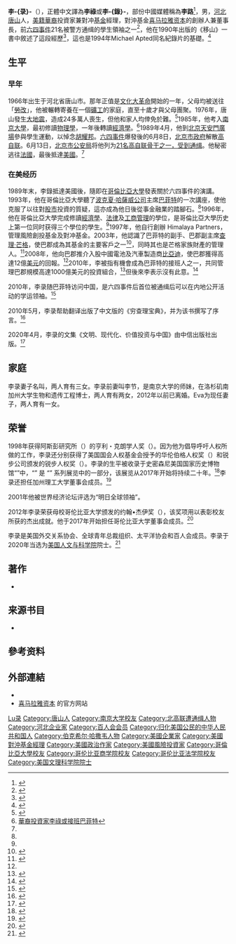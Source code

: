 {{noteTA
|1=zh-hans:伯克希尔; zh-hk:巴郡; zh-tw:波克夏;
|2=zh-hans:哈撒韦; zh-hk:哈薩威; zh-tw:海瑟威;
}}
{{Infobox person
| 图像       = 
| 图像说明   = 
| 姓名       = 李錄
| 本名       = 
| 出生日期   = {{birth date and age|1966|4|6}}
| 出生地     = {{CHN}}[[河北省|河北省]][[唐山市|唐山市]]
| 死亡日期   = <!--卒年在前生年在后{{death date and age|}} 或 {{death year and age| }}  -->
| 死亡地     = 
| 别名       = 
| 国籍       = {{USA}}
| 种族       = 汉族
| 母校       = [[南京大學|南京大學]][[物理學|物理學]]<br />[[南京大學|南京大學]][[經濟學|經濟學]]<br />[[哥倫比亞大學|哥倫比亞大學]][[經濟學|經濟學]]學士<br />[[哥倫比亞大學|哥倫比亞大學]][[工商管理碩士|工商管理碩士]]<br />[[哥倫比亞大學|哥倫比亞大學]][[法學|法學]]JD學位
| 职业       = 投资家
| 活跃时期   = 
| 机构       = [[喜马拉雅资本|喜马拉雅资本]]
| 研究领域   = 投资
| 知名作品   = 《文明、现代化、价值投资与中国》
| 宗教信仰   = 
| 配偶       = <!--{{marriage|姓名|年份}} -->
| 子女       = 3
| 父母       = 
| 亲属       = 
| 受影响于   = 
| 影响于     = 
| 获奖       = '''[[世界經濟論壇|世界經濟論壇]]'''<br />2001 <small>明日全球領袖</small>
| 网站       = <!-- {{URL| }} -->
}}
'''李-{录}-'''（{{bd|1966年|4月6日|catIdx=Li李}}），正體中文譯為'''李祿'''或'''李-{錄}-'''，部份中國媒體稱為'''李路'''<ref>{{Cite web |url=http://news.xinhuanet.com/fortune/2010-07/31/c_12394127.htm |title=借光比亚迪 华裔投资人接班巴菲特？ |access-date=2010-08-01 |archive-url=https://web.archive.org/web/20100812043003/http://news.xinhuanet.com/fortune/2010-07/31/c_12394127.htm |archive-date=2010-08-12 |dead-url=no }}</ref>，男，[[河北省|河北]][[唐山市|唐山]]人，[[美籍華裔|美籍華裔]]投資家兼對冲[[基金|基金]]經理，對沖基金[[喜马拉雅资本|喜马拉雅资本]]的創辦人兼董事長，前[[六四事件|六四事件]]21名被警方通缉的學生領袖之一<ref>{{cite news | language = zh-hans | url = http://cn.nytimes.com/china/20140604/c04mostwanted/ | title = 六四后21名被通缉学生领袖今何在？ | publisher = 纽约时报中文网 | date = 2014-06-04 | access-date = 2019-06-04 | archive-url = https://web.archive.org/web/20190517093418/https://cn.nytimes.com/china/20140604/c04mostwanted/ | archive-date = 2019-05-17 | dead-url = no }}</ref>，他在1990年出版的《移山》一書中敘述了這段經歷<ref>{{Cite book|edition=1st American ed|title=Moving the mountain : my life in China|url=https://www.worldcat.org/oclc/21081258|publisher=Putnam|date=1990|location=New York|isbn=0399135456|oclc=21081258|first=Lu,|last=Li}}</ref>，這也是1994年Michael Apted同名紀錄片的基礎。<ref>{{Citation|title=Moving the Mountain|url=http://www.imdb.com/title/tt0110583/|accessdate=2019-03-04|archive-url=https://web.archive.org/web/20170209200259/http://www.imdb.com/title/tt0110583/|archive-date=2017-02-09|dead-url=no}}</ref>

== 生平 ==
=== 早年 ===
1966年出生于河北省唐山市。那年正值是[[文化大革命|文化大革命]]開始的一年，父母均被送往「[[劳动改造|勞改]]」，他被輾轉寄養在一個[[礦工|礦工]]的家庭，直至十歲才與父母團聚。1976年，唐山發生[[唐山大地震|大地震]]，造成24多萬人喪生，但他和家人均倖免於難。<ref name="lilu1">{{Cite web |url=http://hk.news.yahoo.com/article/100730/4/jfec.html |title=李祿：由文革到崛起華爾街 |access-date=2010-07-31 |archive-url=https://web.archive.org/web/20100803015158/http://hk.news.yahoo.com/article/100730/4/jfec.html |archive-date=2010-08-03 |dead-url=no }}</ref>1985年，他考入[[南京大學|南京大學]]，最初修讀[[物理學|物理學]]，一年後轉讀[[經濟學|經濟學]]。<ref name="lilu2">[http://668.hkcd.com.hk/content/2010-07/31/content_2566698.htm 華裔投資家李祿或接班巴菲特]{{dead link|date=2018年3月 |bot=InternetArchiveBot |fix-attempted=yes }}</ref>1989年4月，他到[[北京|北京]][[天安門廣場|天安門廣場]]參與學生運動，以悼念[[胡耀邦|胡耀邦]]。[[六四事件|六四事件]]爆發後的6月8日，[[北京市人民政府|北京市政府]]解散[[北京高校学生自治联合会|高自联]]。6月13日，[[北京市公安局|北京市公安局]]将他列为[[六四事件期間的持不同政見者#正式发布|21名高自联骨干之一，受到通缉]]。他秘密逃往[[法國|法國]]，最後抵達[[美國|美國]]。<ref name="lilu1" />

=== 在美经历 ===
1989年末，李錄抵達美國後，隨即在[[哥倫比亞大學|哥倫比亞大學]]發表關於六四事件的演講。1993年，他在哥倫比亞大學聽了[[波克夏·哈薩威公司|波克夏·哈薩威公司]]主席[[巴菲特|巴菲特]]的一次講座，使他克服了以往對[[股市|股市]]投資的質疑，這亦成為他日後從事金融業的踏腳石。<ref name="lilu1" />1996年，他在哥倫比亞大學完成修讀[[經濟學|經濟學]]、[[法律|法律]]及[[工商管理|工商管理]]的學位，是哥倫比亞大學历史上第一位同时获得三个學位的學生。<ref name="lilu2" />1997年，他自行創辦 Himalaya Partners，管理風險創投基金及對冲基金。2003年，他認識了巴菲特的副手、巴郡副主席[[查理·芒格|查理·芒格]]，使巴郡成為其基金的主要客戶之一<ref>{{Cite web |url=http://hk.news.yahoo.com/article/100730/18/jfgy.html |title=內地作家冀李祿有成就要回國貢獻 |access-date=2010-07-31 |archive-url=https://web.archive.org/web/20100803011454/http://hk.news.yahoo.com/article/100730/18/jfgy.html |archive-date=2010-08-03 |dead-url=no }}</ref>，同時其也是芒格家族財產的管理人。<ref>{{Cite web|title=芒格：我的家族财产为什么交给李录管理|url=https://stock.stockstar.com/IG2020043000000821.shtml|work=证券市场红周刊|accessdate=2020-05-04||dead-url=no}}</ref>2008年，他向巴郡推介入股中國電池及汽車製造商[[比亞迪|比亞迪]]，使巴郡獲得高達12億[[美元|美元]]的回報。<ref name="lilu2" />2010年，李被指有機會成為巴菲特的接班人之一，共同管理巴郡規模高達1000億美元的投資組合，<ref>{{Cite web|title=李祿獲點名股神接班人選|url=http://orientaldaily.on.cc/cnt/china_world/20100731/00180_001.html|work=東方日報|accessdate=2020-05-04|5=|dead-url=no|archive-date=2010-11-02|archive-url=https://web.archive.org/web/20101102050642/http://orientaldaily.on.cc/cnt/china_world/20100731/00180_001.html}}</ref>但後來李表示沒有此意。<ref>{{cite news | url=http://www.mingpaotor.com/htm/News/20101026/ttah1.htm |title=《薪金僅10萬 李錄拒接股神班》| archive-url=https://web.archive.org/web/20101031200119/http://www.mingpaotor.com/htm/News/20101026/ttah1.htm |archive-date=2010-10-31 |dead-url=yes | newspaper=明報新聞網 | date=2010年10月26日}}</ref>

2010年，李录随巴菲特访问中国，是六四事件后首位被通缉后可以在内地公开活动的学运领袖。<ref>{{cite news|author1=忻霖|title=六四学运领袖李录成功开新浪微博 “华丽转身”还是争说话权不逞英雄？|url=http://www.rfa.org/mandarin/yataibaodao/gangtai/xl2-07292014113238.html/|accessdate=2015-07-24|publisher=自由亚洲电台|archive-url=https://web.archive.org/web/20150724214428/http://www.rfa.org/mandarin/yataibaodao/gangtai/xl2-07292014113238.html/|archive-date=2015-07-24|dead-url=no}}</ref>

2010年5月，李录帮助翻译出版了中文版的《穷查理宝典》，并为该书撰写了序言。<ref>{{Cite web|title=穷查理宝典 - 中信出版集团|url=http://press.citic/html/books/322/9787508355061.html|work=press.citic|accessdate=2019-03-04|archive-url=https://web.archive.org/web/20190306103521/http://press.citic/html/books/322/9787508355061.html|archive-date=2019-03-06|dead-url=no}}</ref>

2020年4月，李录的文集《文明、现代化、价值投资与中国》由中信出版社出版。<ref>{{Cite web|title=《红周刊》征集《文明、现代化、价值投资与中国》读书感|url=https://finance.sina.com.cn/money/fund/jjzl/2020-05-01/doc-iircuyvi0909513.shtml|work=红刊财经|accessdate=2020-05-04||dead-url=no}}</ref>

== 家庭 ==
李录妻子名叫{{lang|en|Eva}}，两人育有三女。{{sfn|李录|2020|p=460}}李录前妻叫李节，是南京大学的师妹，在洛杉矶南加州大学生物和遗传工程博士，两人育有两女，2012年以前已离婚。Eva为现任妻子，两人育有一女。

== 荣誉 ==
1998年获得阿斯彭研究所（{{lang|en|Aspen Institute}}）的亨利・克朗学人奖（{{lang|en|Henry Crown Fellowship}}）。因为他为倡导呼吁人权所做的工作，李录还分别获得了美国国会人权基金会授予的华伦伯格人权奖（{{lang|en|Raoul Wallenberg Human Rights Award}}）和锐步公司颁发的锐步人权奖（{{lang|en|Reebok Human Rights Award}}）。李录的生平被收录于史密森尼美国国家历史博物馆“{{lang|en|Family of Voices}}”中，“{{lang|en|Family of Voices}}” 是 “{{lang|en|Many Voices, One Nation}}” 系列展览中的一部分，该展览从2017年开始将持续二十年。<ref>{{Cite web|url=http://americanhistory.si.edu/family-voices/individuals/li-lu|title=Li Lu|accessdate=2017-10-31|work=National Museum of American History|language=en|archive-url=https://web.archive.org/web/20170909102046/http://americanhistory.si.edu/family-voices/individuals/li-lu|archive-date=2017-09-09|dead-url=no}}</ref>李录还担任加州理工大学董事会成员。<ref>{{Cite web|title=Li Lu Elected as New Caltech Trustee|url=http://www.caltech.edu/about/news/li-lu-elected-new-caltech-trustee-82935|work=www.caltech.edu|accessdate=2019-03-04|language=en|archive-url=https://web.archive.org/web/20190306111803/https://www.caltech.edu/about/news/li-lu-elected-new-caltech-trustee-82935|archive-date=2019-03-06|dead-url=no}}</ref>

2001年他被世界经济论坛评选为“明日全球领袖”。

2012年李录荣获母校哥伦比亚大学颁发的约翰•杰伊奖（{{lang|en|John Jay Award}}），该奖项用以表彰校友所获的杰出成就。他于2017年开始担任哥伦比亚大学董事会成员。<ref>{{Cite news|url=http://news.columbia.edu/content/1748|title=Alexander Navab and Li Lu Elected to Columbia Board of Trustees|date=2017-09-07|newspaper=Columbia News|accessdate=2017-10-31|archive-url=https://web.archive.org/web/20171015185220/http://news.columbia.edu/content/1748|archive-date=2017-10-15|dead-url=no}}</ref>

李录是美国外交关系协会、全球青年总裁组织、太平洋协会和百人会成员。李录于2020年当选为[[美国人文与科学院|美国人文与科学院]]院士。<ref>{{Cite web|title=Caltech Trustee and Professor Named Members of American Academy of Arts and Sciences|url=http://www.caltech.edu/about/news/li-lu-elected-new-caltech-trustee-82935|work=www.caltech.edu|accessdate=2020-07-17|language=en|archive-url=https://web.archive.org/web/20190306111803/https://www.caltech.edu/about/news/li-lu-elected-new-caltech-trustee-82935|archive-date=2019-03-06|dead-url=no}}</ref>

== 著作 ==
*{{cite book |title=《文明、现代化、价值投资与中国》 |date=2020-04-01 |location=北京市朝阳区 |isbn=978-7-5217-1259-9}}

== 来源书目 ==
*{{cite book |author1=李录 |title=《文明、现代化、价值投资与中国》|chapter=五十述怀 |date=2020-04-01 |location=北京市朝阳区 |isbn=978-7-5217-1259-9|ref=harv}}

== 參考资料 ==
{{Reflist|25em}}

== 外部連結 ==
* {{Sinaweibo|5125635183}}
* [https://www.himcap.com 喜马拉雅资本] {{Wayback|url=https://www.himcap.com/ |date=20211214105925 }}的官方网站

{{六四事件}}
{{伯克希爾·哈撒韋}}

{{Authority control}}
{{DEFAULTSORT:Li李录}}
[[Category:李姓|Lu录]]
[[Category:唐山人|Category:唐山人]]
[[Category:南京大学校友|Category:南京大学校友]]
[[Category:北高联遭通缉人物|Category:北高联遭通缉人物]]
[[Category:河北企业家|Category:河北企业家]]
[[Category:百人会会员|Category:百人会会员]]
[[Category:归化美国公民的中华人民共和国人|Category:归化美国公民的中华人民共和国人]]
[[Category:伯克希尔·哈撒韦人物|Category:伯克希尔·哈撒韦人物]]
[[Category:美國企業家|Category:美國企業家]]
[[Category:美國對沖基金經理|Category:美國對沖基金經理]]
[[Category:美國政治作家|Category:美國政治作家]]
[[Category:美國風險投資家|Category:美國風險投資家]]
[[Category:哥倫比亞大學校友|Category:哥倫比亞大學校友]]
[[Category:哥伦比亚商学院校友|Category:哥伦比亚商学院校友]]
[[Category:哥伦比亚法学院校友|Category:哥伦比亚法学院校友]]
[[Category:美国文理科学院院士|Category:美国文理科学院院士]]